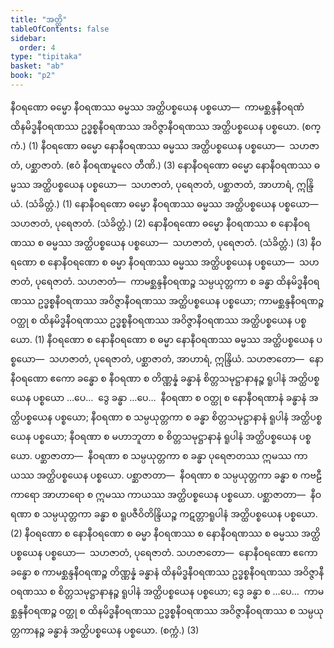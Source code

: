 ```yaml
---
title: "အတ္ထိ"
tableOfContents: false
sidebar:
  order: 4
type: "tipitaka"
basket: "ab"
book: "p2"
---
```



<DynamicBreadcrumb />

<Division number="41" book="p2" e="ch" v="38" p="223">

<Paragraph number="1967" book="p2">
နီဝရဏော ဓမ္မော နီဝရဏဿ ဓမ္မဿ အတ္ထိပစ္စယေန ပစ္စယော—  ကာမစ္ဆန္ဒနီဝရဏံ ထိနမိဒ္ဓနီဝရဏဿ ဥဒ္ဓစ္စနီဝရဏဿ အဝိဇ္ဇာနီဝရဏဿ အတ္ထိပစ္စယေန ပစ္စယော. (စက္ကံ.) (1)
</Paragraph>

<Paragraph number="1968" book="p2">
နီဝရဏော ဓမ္မော နောနီဝရဏဿ ဓမ္မဿ အတ္ထိပစ္စယေန ပစ္စယော—  သဟဇာတံ, ပစ္ဆာဇာတံ. (ဧဝံ နီဝရဏမူလေ တီဏိ.) (3)
</Paragraph>

</Division>
<Division number="42" book="p2" e="ch" v="38" p="223">

<Paragraph number="1969" book="p2">
နောနီဝရဏော ဓမ္မော နောနီဝရဏဿ ဓမ္မဿ အတ္ထိပစ္စယေန ပစ္စယော—  သဟဇာတံ, ပုရေဇာတံ, ပစ္ဆာဇာတံ, အာဟာရံ, ဣန္ဒြိယံ. (သံခိတ္တံ.) (1)
</Paragraph>

<Paragraph number="1970" book="p2">
နောနီဝရဏော ဓမ္မော နီဝရဏဿ ဓမ္မဿ အတ္ထိပစ္စယေန ပစ္စယော—  သဟဇာတံ, ပုရေဇာတံ. (သံခိတ္တံ.) (2)
</Paragraph>

<Paragraph number="1971" book="p2">
နောနီဝရဏော ဓမ္မော နီဝရဏဿ စ နောနီဝရဏဿ စ ဓမ္မဿ အတ္ထိပစ္စယေန ပစ္စယော—  သဟဇာတံ, ပုရေဇာတံ. (သံခိတ္တံ.) (3)
</Paragraph>

</Division>
<Division number="43" book="p2" e="ch" v="38" p="224">

<Paragraph number="1972" book="p2">
နီဝရဏော စ နောနီဝရဏော စ ဓမ္မာ နီဝရဏဿ ဓမ္မဿ အတ္ထိပစ္စယေန ပစ္စယော—  သဟဇာတံ, ပုရေဇာတံ. <Emphasis>သဟဇာတံ</Emphasis>—  ကာမစ္ဆန္ဒနီဝရဏဉ္စ သမ္ပယုတ္တကာ စ ခန္ဓာ ထိနမိဒ္ဓနီဝရဏဿ ဥဒ္ဓစ္စနီဝရဏဿ အဝိဇ္ဇာနီဝရဏဿ အတ္ထိပစ္စယေန ပစ္စယော; ကာမစ္ဆန္ဒနီဝရဏဉ္စ ဝတ္ထု စ ထိနမိဒ္ဓနီဝရဏဿ ဥဒ္ဓစ္စနီဝရဏဿ အဝိဇ္ဇာနီဝရဏဿ အတ္ထိပစ္စယေန ပစ္စယော. (1)
</Paragraph>

<Paragraph number="1973" book="p2">
နီဝရဏော စ နောနီဝရဏော စ ဓမ္မာ နောနီဝရဏဿ ဓမ္မဿ အတ္ထိပစ္စယေန ပစ္စယော—  သဟဇာတံ, ပုရေဇာတံ, ပစ္ဆာဇာတံ, အာဟာရံ, ဣန္ဒြိယံ. <Emphasis>သဟဇာတော</Emphasis>—  နောနီဝရဏော ဧကော ခန္ဓော စ နီဝရဏာ စ တိဏ္ဏန္နံ ခန္ဓာနံ စိတ္တသမုဋ္ဌာနာနဉ္စ ရူပါနံ အတ္ထိပစ္စယေန ပစ္စယော …ပေ…  ဒွေ ခန္ဓာ …ပေ…  နီဝရဏာ စ ဝတ္ထု စ နောနီဝရဏာနံ ခန္ဓာနံ အတ္ထိပစ္စယေန ပစ္စယော; နီဝရဏာ စ သမ္ပယုတ္တကာ စ ခန္ဓာ စိတ္တသမုဋ္ဌာနာနံ ရူပါနံ အတ္ထိပစ္စယေန ပစ္စယော; နီဝရဏာ စ မဟာဘူတာ စ စိတ္တသမုဋ္ဌာနာနံ ရူပါနံ အတ္ထိပစ္စယေန ပစ္စယော. <Emphasis>ပစ္ဆာဇာတာ</Emphasis>—  နီဝရဏာ စ သမ္ပယုတ္တကာ စ ခန္ဓာ ပုရေဇာတဿ ဣမဿ ကာယဿ အတ္ထိပစ္စယေန ပစ္စယော. <Emphasis>ပစ္ဆာဇာတာ</Emphasis>—  နီဝရဏာ စ သမ္ပယုတ္တကာ ခန္ဓာ စ ကဗဠီကာရော အာဟာရော စ ဣမဿ ကာယဿ အတ္ထိပစ္စယေန ပစ္စယော. <Emphasis>ပစ္ဆာဇာတာ</Emphasis>—  နီဝရဏာ စ သမ္ပယုတ္တကာ ခန္ဓာ စ ရူပဇီဝိတိန္ဒြိယဉ္စ ကဋတ္တာရူပါနံ အတ္ထိပစ္စယေန ပစ္စယော. (2)
</Paragraph>

<Paragraph number="1974" book="p2">
နီဝရဏော စ နောနီဝရဏော စ ဓမ္မာ နီဝရဏဿ စ နောနီဝရဏဿ စ ဓမ္မဿ အတ္ထိပစ္စယေန ပစ္စယော—  သဟဇာတံ, ပုရေဇာတံ. <Emphasis>သဟဇာတော</Emphasis>—  နောနီဝရဏော ဧကော ခန္ဓော စ ကာမစ္ဆန္ဒနီဝရဏဉ္စ တိဏ္ဏန္နံ ခန္ဓာနံ ထိနမိဒ္ဓနီဝရဏဿ ဥဒ္ဓစ္စနီဝရဏဿ အဝိဇ္ဇာနီဝရဏဿ စ စိတ္တသမုဋ္ဌာနာနဉ္စ ရူပါနံ အတ္ထိပစ္စယေန ပစ္စယော; ဒွေ ခန္ဓာ စ …ပေ…  ကာမစ္ဆန္ဒနီဝရဏဉ္စ ဝတ္ထု စ ထိနမိဒ္ဓနီဝရဏဿ ဥဒ္ဓစ္စနီဝရဏဿ အဝိဇ္ဇာနီဝရဏဿ စ သမ္ပယုတ္တကာနဉ္စ ခန္ဓာနံ အတ္ထိပစ္စယေန ပစ္စယော. (စက္ကံ.) (3)
</Paragraph>
</Division>